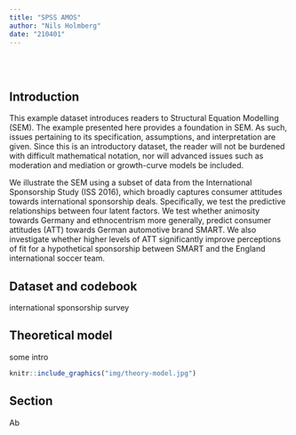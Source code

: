 ```yaml
---
title: "SPSS AMOS"
author: "Nils Holmberg"
date: "210401"
---
```

<br/><br/>

## Introduction

This example dataset introduces readers to Structural Equation Modelling (SEM). The example presented here provides a foundation in SEM. As such, issues pertaining to its specification, assumptions, and interpretation are given. Since this is an introductory dataset, the reader will not be burdened with difficult mathematical notation, nor will advanced issues such as moderation and mediation or growth-curve models be included.

We illustrate the SEM using a subset of data from the International Sponsorship Study (ISS 2016), which broadly captures consumer attitudes towards international sponsorship deals. Specifically, we test the predictive relationships between four latent factors. We test whether animosity towards Germany and ethnocentrism more generally, predict consumer attitudes (ATT) towards German automotive brand SMART. We also investigate whether higher levels of ATT significantly improve perceptions of fit for a hypothetical sponsorship between SMART and the England international soccer team.

## Dataset and codebook
international sponsorship survey

## Theoretical model
some intro
```r
knitr::include_graphics("img/theory-model.jpg")
```

## Section
Ab
